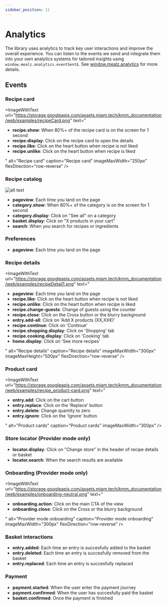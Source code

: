 ```yaml
---
sidebar_position: 11
---
```




# Analytics

The library uses analytics to track key user interactions and improve the overall experience.
You can listen to the events we send and integrate them into your own analytics systems for tailored insights using `window.mealz.analytics.eventSent$`.
See [window.mealz.analytics](./customization/window-mealz#windowmealzanalytics) for more details.

## Events

### Recipe card

<ImageWithText
  url="https://storage.googleapis.com/assets.miam.tech/kmm_documentation/web/examples/recipeCard.png"
  text="
  <ul>
    <li><b>recipe.show</b>: When 80%+ of the recipe card is on the screen for 1 second</li>
    <li><b>recipe.display</b>: Click on the recipe card to open the details</li>
    <li><b>recipe.like</b>: Click on the heart button when recipe is not liked</li>
    <li><b>recipe.unlike</b>: Click on the heart button when recipe is liked</li>
  </ul>
  "
  alt="Recipe card"
  caption="Recipe card"
  imageMaxWidth="250px"
  flexDirection="row-reverse"
/>

### Recipe catalog

![alt text](https://storage.googleapis.com/assets.miam.tech/kmm_documentation/web/page-overviews/recipeCatalog.png "Recipe catalog")

- **pageview**: Each time you land on the page
- **category.show**: When 80%+ of the category is on the screen for 1 second
- **category.display**: Click on "See all" on a category
- **basket.display**: Click on "X products in your cart"
- **search**: When you search for recipes or ingredients

### Preferences

- **pageview**: Each time you land on the page

### Recipe details

<ImageWithText
  url="https://storage.googleapis.com/assets.miam.tech/kmm_documentation/web/examples/recipeDetail1.png"
  text="
  <ul>
    <li><b>pageview</b>: Each time you land on the page</li>
    <li><b>recipe.like</b>: Click on the heart button when recipe is not liked</li>
    <li><b>recipe.unlike</b>: Click on the heart button when recipe is liked</li>
    <li><b>recipe.change-guests</b>: Change of guests using the counter</li>
    <li><b>recipe.close</b>: Click on the Cross button or the blurry background</li>
    <li><b>entry.add-all</b>: Click on 'Add X products (XX,XX€)'</li>
    <li><b>recipe.continue</b>: Click on 'Continue'</li>
    <li><b>recipe.shopping.display</b>: Click on 'Shopping' tab</li>
    <li><b>recipe.cooking.display</b>: Click on 'Cooking' tab</li>
    <li><b>home.display</b>: Click on 'See more recipes'</li>
  </ul>
  "
  alt="Recipe details"
  caption="Recipe details"
  imageMaxWidth="300px"
  imageMaxHeight="500px"
  flexDirection="row-reverse"
/>

### Product card

<ImageWithText
  url="https://storage.googleapis.com/assets.miam.tech/kmm_documentation/web/examples/recipe_product-card.png"
  text="
  <ul>
    <li><b>entry.add</b>: Click on the cart button</li>
    <li><b>entry.replace</b>: Click on the 'Replace' button</li>
    <li><b>entry.delete</b>: Change quantity to zero</li>
    <li><b>entry.ignore</b>: Click on the 'Ignore' button</li>
  </ul>
  "
  alt="Product cards"
  caption="Product cards"
  imageMaxWidth="300px"
/>

### Store locator (Provider mode only)

- **locator.display**: Click on "Change store" in the header of recipe details or basket
- **locator.search**: When the search results are available

### Onboarding (Provider mode only)

<ImageWithText
  url="https://storage.googleapis.com/assets.miam.tech/kmm_documentation/web/examples/onboarding-neutral.png"
  text="
  <ul>
    <li><b>onboarding.action</b>: Click on the main CTA of the view</li>
    <li><b>onboarding.close</b>: Click on the Cross or the blurry background</li>
  </ul>
  "
  alt="Provider mode onboarding"
  caption="Provider mode onboarding"
  imageMaxWidth="300px"
  flexDirection="row-reverse"
/>

### Basket interactions

- **entry.added**: Each time an entry is succesfully added to the basket
- **entry.deleted**: Each time an entry is succesfully removed from the basket
- **entry.replaced**: Each time an entry is succesfully replaced

### Payment

- **payment.started**: When the user enter the payment journey
- **payment.confirmed**: When the user has succesfully paid the basket
- **basket.confirmed**: Once the payment is finished

<EventProperties/>
